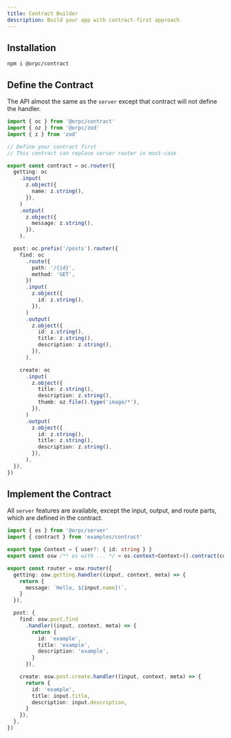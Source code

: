 ```yaml
---
title: Contract Builder
description: Build your app with contract-first approach
---
```


## Installation

```package-install
npm i @orpc/contract
```

## Define the Contract

The API almost the same as the `server` except that contract will not define the handler.

```ts twoslash
import { oc } from '@orpc/contract'
import { oz } from '@orpc/zod'
import { z } from 'zod'

// Define your contract first
// This contract can replace server router in most-case

export const contract = oc.router({
  getting: oc
    .input(
      z.object({
        name: z.string(),
      }),
    )
    .output(
      z.object({
        message: z.string(),
      }),
    ),

  post: oc.prefix('/posts').router({
    find: oc
      .route({
        path: '/{id}',
        method: 'GET',
      })
      .input(
        z.object({
          id: z.string(),
        }),
      )
      .output(
        z.object({
          id: z.string(),
          title: z.string(),
          description: z.string(),
        }),
      ),

    create: oc
      .input(
        z.object({
          title: z.string(),
          description: z.string(),
          thumb: oz.file().type('image/*'),
        }),
      )
      .output(
        z.object({
          id: z.string(),
          title: z.string(),
          description: z.string(),
        }),
      ),
  }),
})
```

## Implement the Contract

All `server` features are available, except the input, output, and route parts, which are defined in the contract.

```ts twoslash
import { os } from '@orpc/server'
import { contract } from 'examples/contract'

export type Context = { user?: { id: string } }
export const osw /** os with ... */ = os.context<Context>().contract(contract) // Ensure every implement must be match contract

export const router = osw.router({
  getting: osw.getting.handler((input, context, meta) => {
    return {
      message: `Hello, ${input.name}!`,
    }
  }),

  post: {
    find: osw.post.find
      .handler((input, context, meta) => {
        return {
          id: 'example',
          title: 'example',
          description: 'example',
        }
      }),

    create: osw.post.create.handler((input, context, meta) => {
      return {
        id: 'example',
        title: input.title,
        description: input.description,
      }
    }),
  },
})
```